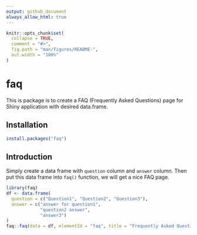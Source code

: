 ```yaml
---
output: github_document
always_allow_html: true
---
```


<!-- README.md is generated from README.Rmd. Please edit that file -->

```r
knitr::opts_chunk$set(
  collapse = TRUE,
  comment = "#>",
  fig.path = "man/figures/README-",
  out.width = "100%"
)
```

# faq

<!-- badges: start -->
<!-- badges: end -->

This is package is to create a FAQ (Frequently Asked Questions) page for Shiny application with desired data.frame. 


## Installation

``` r
install.packages("faq")
```

## Introduction

Simply create a data frame with `question` column and `answer` column. Then put this data frame into `faq()` function, we will get a nice FAQ page. 

```r
library(faq)
df <- data.frame(
  question = c("Question1", "Question2", "Question3"),
  answer = c("answer for question1", 
             "question2 answer", 
             "answer3")
)
faq::faq(data = df, elementId = "faq", title = "Frequently Asked Questions")
```

